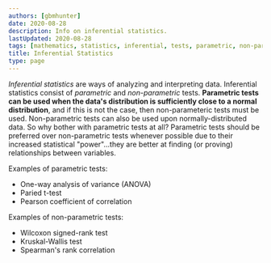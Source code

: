 ```yaml
---
authors: [gbmhunter]
date: 2020-08-28
description: Info on inferential statistics.
lastUpdated: 2020-08-28
tags: [mathematics, statistics, inferential, tests, parametric, non-parametric]
title: Inferential Statistics
type: page
---
```


<WarningIsNotes />

_Inferential statistics_ are ways of analyzing and interpreting data. Inferential statistics consist of _parametric_ and _non-parametric_ tests. **Parametric tests can be used when the data's distribution is sufficiently close to a normal distribution**, and if this is not the case, then non-parameteric tests must be used. Non-parametric tests can also be used upon normally-distributed data. So why bother with parametric tests at all? Parametric tests should be preferred over non-parametric tests whenever possible due to their increased statistical "power"...they are better at finding (or proving) relationships between variables.

Examples of parametric tests:

* One-way analysis of variance (ANOVA)
* Paried t-test
* Pearson coefficient of correlation

Examples of non-parametric tests:

* Wilcoxon signed-rank test
* Kruskal-Wallis test
* Spearman's rank correlation
